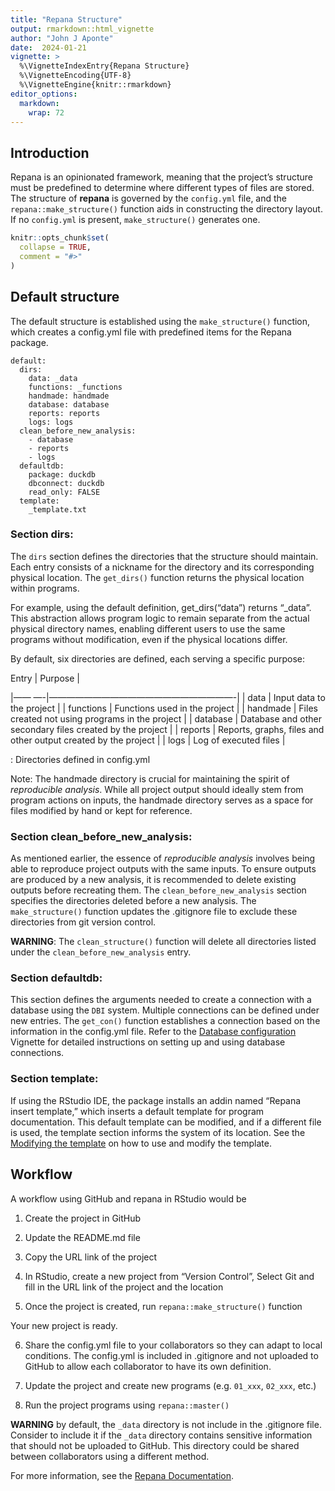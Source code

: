 ```yaml
---
title: "Repana Structure"
output: rmarkdown::html_vignette
author: "John J Aponte"
date:  2024-01-21
vignette: >
  %\VignetteIndexEntry{Repana Structure}
  %\VignetteEncoding{UTF-8}
  %\VignetteEngine{knitr::rmarkdown}
editor_options: 
  markdown: 
    wrap: 72
---
```


## Introduction

Repana is an opinionated framework, meaning that the project's structure
must be predefined to determine where different types of files are
stored. The structure of **repana** is governed by the `config.yml` file,
and the `repana::make_structure()` function aids in constructing the
directory layout. If no `config.yml` is present, `make_structure()`
generates one.

```r
knitr::opts_chunk$set(
  collapse = TRUE,
  comment = "#>"
)
```

## Default structure

The default structure is established using the `make_structure()`
function, which creates a config.yml file with predefined items for the
Repana package.

```
default:
  dirs:
    data: _data
    functions: _functions
    handmade: handmade
    database: database
    reports: reports
    logs: logs
  clean_before_new_analysis:
    - database
    - reports
    - logs
  defaultdb:
    package: duckdb
    dbconnect: duckdb
    read_only: FALSE
  template:
    _template.txt
```

### Section dirs:

The `dirs` section defines the directories that the structure should
maintain. Each entry consists of a nickname for the directory and its
corresponding physical location. The `get_dirs()` function returns the
physical location within programs.

For example, using the default definition, get_dirs("data") returns
"\_data". This abstraction allows program logic to remain separate from
the actual physical directory names, enabling different users to use the
same programs without modification, even if the physical locations
differ.

By default, six directories are defined, each serving a specific
purpose:

| Entry     | Purpose                                                        |
|------ ----|----------------------------------------------------------------|
| data      | Input data to the project                                      |
| functions | Functions used in the project                                  |
| handmade  | Files created not using programs in the project                |
| database  | Database and other secondary files created by the project      |
| reports   | Reports, graphs, files and other output created by the project |
| logs      | Log of executed files                                          |

: Directories defined in config.yml

Note: The handmade directory is crucial for maintaining the spirit of
_reproducible analysis_. While all project output should ideally stem from
program actions on inputs, the handmade directory serves as a space for
files modified by hand or kept for reference.

### Section clean_before_new_analysis:

As mentioned earlier, the essence of _reproducible analysis_ involves
being able to reproduce project outputs with the same inputs. To ensure
outputs are produced by a new analysis, it is recommended to delete
existing outputs before recreating them. The `clean_before_new_analysis`
section specifies the directories deleted before a new analysis. The
`make_structure()` function updates the .gitignore file to exclude these
directories from git version control.

**WARNING**: The `clean_structure()` function will delete all directories listed
under the `clean_before_new_analysis` entry.

### Section defaultdb:

This section defines the arguments needed to create a connection with a
database using the `DBI` system. Multiple connections can be defined under
new entries. The `get_con()` function establishes a connection based on
the information in the config.yml file. Refer to the 
[Database configuration](<https://johnaponte.github.io/repana/articles/database.html>) 
Vignette for detailed instructions on setting up and using
database connections.

### Section template:

If using the RStudio IDE, the package installs an addin named "Repana
insert template," which inserts a default template for program
documentation. This default template can be modified, and if a different
file is used, the template section informs the system of its location.
See the [Modifying the template](https://johnaponte.github.io/repana/articles/template.html)
on how to use and modify the template.

## Workflow

A workflow using GitHub and repana in RStudio would be

  1. Create the project in GitHub
  
  2. Update the README.md file
  
  3. Copy the URL link of the project
  
  4. In RStudio, create a new project from "Version Control", Select Git and
fill in the URL link of the project and the location

  5. Once the project is created, run `repana::make_structure()` function

Your new project is ready.

  6. Share the config.yml file to your collaborators so they can adapt to 
  local conditions. The config.yml is included in .gitignore and
  not uploaded to GitHub to allow each collaborator to have its own definition.
  
  7. Update the project and create new programs (e.g. `01_xxx`, `02_xxx`, etc.)
  
  8. Run the project programs using `repana::master()`

**WARNING** by default, the `_data` directory is not include in the .gitignore file. 
Consider to include it if the `_data` directory contains sensitive 
information that should not be uploaded to GitHub. This directory could be 
shared between collaborators using a different method.

For more information, see the 
[Repana Documentation](https://johnaponte.github.io/repana/).
